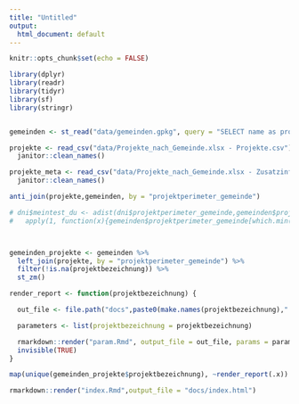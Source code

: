 ```yaml
---
title: "Untitled"
output: 
  html_document: default
---
```


```r
knitr::opts_chunk$set(echo = FALSE)
```


```r
library(dplyr)
library(readr)
library(tidyr)
library(sf)
library(stringr)


gemeinden <- st_read("data/gemeinden.gpkg", query = "SELECT name as projektperimeter_gemeinde, kantonsnummer, bezirksnummer, geom FROM gemeinden;")

projekte <- read_csv("data/Projekte_nach_Gemeinde.xlsx - Projekte.csv") %>%
  janitor::clean_names()

projekte_meta <- read_csv("data/Projekte_nach_Gemeinde.xlsx - Zusatzinfo.csv") %>%
  janitor::clean_names()

anti_join(projekte,gemeinden, by = "projektperimeter_gemeinde")

# dni$meintest_du <- adist(dni$projektperimeter_gemeinde,gemeinden$projektperimeter_gemeinde) %>% 
#   apply(1, function(x){gemeinden$projektperimeter_gemeinde[which.min(x)]})



gemeinden_projekte <- gemeinden %>% 
  left_join(projekte, by = "projektperimeter_gemeinde") %>%
  filter(!is.na(projektbezeichnung)) %>%
  st_zm()


```


```r
render_report <- function(projektbezeichnung) {

  out_file <- file.path("docs",paste0(make.names(projektbezeichnung),".html"))

  parameters <- list(projektbezeichnung = projektbezeichnung)

  rmarkdown::render("param.Rmd", output_file = out_file, params = parameters)
  invisible(TRUE)
}

map(unique(gemeinden_projekte$projektbezeichnung), ~render_report(.x))

rmarkdown::render("index.Rmd",output_file = "docs/index.html")

```


